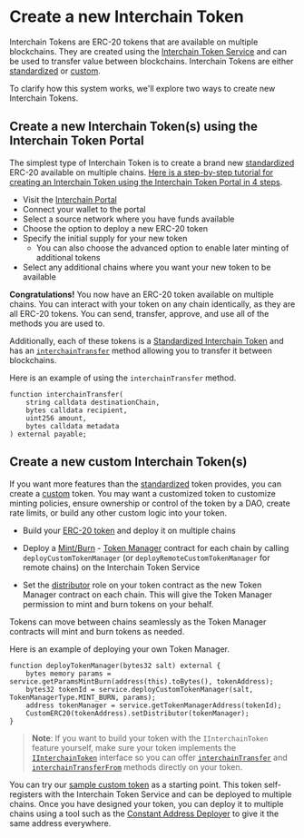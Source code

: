 # Create a new Interchain Token

Interchain Tokens are ERC-20 tokens that are available on multiple blockchains. They are created using the [Interchain Token Service](https://github.com/axelarnetwork/interchain-token-service/blob/main/contracts/interchain-token-service/InterchainTokenService.sol) and can be used to transfer value between blockchains. Interchain Tokens are either [standardized](../../reference/glossary/#standardized) or [custom](../../reference/glossary/#custom).

To clarify how this system works, we'll explore two ways to create new Interchain Tokens.

## Create a new Interchain Token(s) using the Interchain Token Portal

The simplest type of Interchain Token is to create a brand new [standardized](../../reference/glossary/#standardized) ERC-20 available on multiple chains. [Here is a step-by-step tutorial for creating an Interchain Token using the Interchain Token Portal in 4 steps](https://axelar.network/blog/how-to-create-an-interchain-token-with-axelar-in-4-steps).

- Visit the [Interchain Portal](https://testnet.interchain.axelar.dev)
- Connect your wallet to the portal
- Select a source network where you have funds available
- Choose the option to deploy a new ERC-20 token
- Specify the initial supply for your new token
	- You can also choose the advanced option to enable later minting of additional tokens
- Select any additional chains where you want your new token to be available


**Congratulations!** You now have an ERC-20 token available on multiple chains. You can interact with your token on any chain identically, as they are all ERC-20 tokens. You can send, transfer, approve, and use all of the methods you are used to. 

Additionally, each of these tokens is a [Standardized Interchain Token](https://github.com/axelarnetwork/interchain-token-service/blob/main/contracts/interfaces/IStandardizedToken.sol) and has an [`interchainTransfer`](https://github.com/axelarnetwork/interchain-token-service/blob/main/contracts/interfaces/IInterchainToken.sol#L20) method allowing you to transfer it between blockchains.

Here is an example of using the `interchainTransfer` method.

```solidity
function interchainTransfer(
	string calldata destinationChain,
	bytes calldata recipient,
	uint256 amount,
	bytes calldata metadata
) external payable;
```

## Create a new custom Interchain Token(s)

If you want more features than the [standardized](../../reference/glossary/#standardized) token provides, you can create a [custom](../../reference/glossary/#custom) token. You may want a customized token to customize minting policies, ensure ownership or control of the token by a DAO, create rate limits, or build any other custom logic into your token.

- Build your [ERC-20 token](https://docs.alchemy.com/docs/how-to-create-an-erc-20-token-4-steps) and deploy it on multiple chains

- Deploy a [Mint/Burn](../../reference/glossary/#mintburn) - [Token Manager](../../reference/glossary/#token-manager) contract for each chain by calling `deployCustomTokenManager` (or `deployRemoteCustomTokenManager` for remote chains) on the Interchain Token Service

- Set the [distributor](../../reference/glossary/#distributor-role) role on your token contract as the new Token Manager contract on each chain. This will give the Token Manager permission to mint and burn tokens on your behalf.

Tokens can move between chains seamlessly as the Token Manager contracts will mint and burn tokens as needed.

Here is an example of deploying your own Token Manager.

```solidity
function deployTokenManager(bytes32 salt) external {
	bytes memory params = service.getParamsMintBurn(address(this).toBytes(), tokenAddress);
	bytes32 tokenId = service.deployCustomTokenManager(salt, TokenManagerType.MINT_BURN, params);
	address tokenManager = service.getTokenManagerAddress(tokenId);
	CustomERC20(tokenAddress).setDistributor(tokenManager);
}
```

>**Note**: If you want to build your token with the `IInterchainToken` feature yourself, make sure your token implements the [`IInterchainToken`](https://github.com/axelarnetwork/interchain-token-service/blob/main/contracts/interfaces/IInterchainToken.sol) interface so you can offer [`interchainTransfer`](https://github.com/axelarnetwork/interchain-token-service/blob/main/contracts/interfaces/IInterchainToken.sol#L20) and [`interchainTransferFrom`](https://github.com/axelarnetwork/interchain-token-service/blob/main/contracts/interfaces/IInterchainToken.sol#L37) methods directly on your token. 

You can try our [sample custom token](https://remix.ethereum.org/axelarnetwork/axelar-docs/blob/main/public/samples/interchain-token-iinterchaintoken.sol) as a starting point. This token self-registers with the Interchain Token Service and can be deployed to multiple chains. 
Once you have designed your token, you can deploy it to multiple chains using a tool such as the [Constant Address Deployer](https://docs.axelar.dev/dev/general-message-passing/solidity-utilities#constant-address-deployer) to give it the same address everywhere. 
